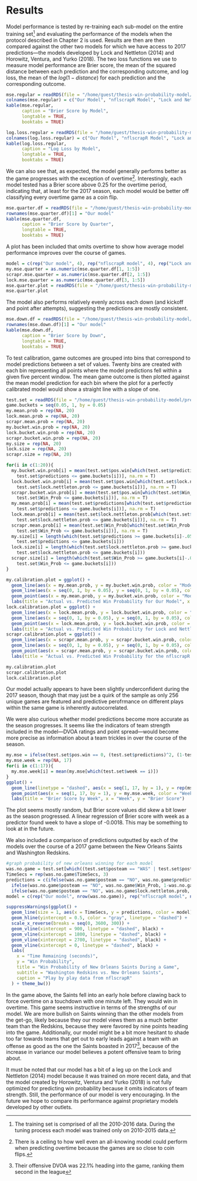 # Results

Model performance is tested by re-training each sub-model on the entire training set^[The training set is comprised of all the 2010-2016 data. During the tuning process each model was trained only on 2010-2015 data.] and evaluating the performance of the models when the protocol described in Chapter 2 is used. Results are then are then compared against the other two models for which we have access to 2017 predictions—the models developed by Lock and Nettleton (2014) and Horowitz, Ventura, and Yurko (2018). The two loss functions we use to measure model performance are Brier score, the mean of the squared distance between each prediction and the corresponding outcome, and log loss, the mean of the $log(1 - distance)$ for each prediction and the corresponding outcome. 

```r
mse.regular = readRDS(file = "/home/guest/thesis-win-probability-model/mse-regular.Rda")
colnames(mse.regular) = c("Our Model", "nflscrapR Model", "Lock and Nettleton Model")
kable(mse.regular, 
      caption = "Brier Score by Model",
      longtable = TRUE,
      booktabs = TRUE)

log.loss.regular = readRDS(file = "/home/guest/thesis-win-probability-model/log-loss-regular.Rda")
colnames(log.loss.regular) = c("Our Model", "nflscrapR Model", "Lock and Nettleton Model")
kable(log.loss.regular, 
      caption = "Log Loss by Model",
      longtable = TRUE,
      booktabs = TRUE)
```

We can also see that, as expected, the model generally performs better as the game progresses with the exception of overtime^[There is a ceiling to how well even an all-knowing model could perform when predicting overtime because the games are so close to coin flips.]. Interestingly, each model tested has a Brier score above 0.25 for the overtime period, indicating that, at least for the 2017 season, each model would be better off classifying every overtime game as a coin flip.

```r
mse.quarter.df = readRDS(file = "/home/guest/thesis-win-probability-model/mse-quarter-df.Rda")
rownames(mse.quarter.df)[1] = "Our model"
kable(mse.quarter.df, 
      caption = "Brier Score by Quarter",
      longtable = TRUE,
      booktabs = TRUE)
```

A plot has been included that omits overtime to show how average model performance improves over the course of games.

```r
model = c(rep("Our model", 4), rep("nflscrapR model", 4), rep("Lock and Nettleton model", 4))
my.mse.quarter = as.numeric(mse.quarter.df[1, 1:5])
scrapr.mse.quarter = as.numeric(mse.quarter.df[2, 1:5])
lock.mse.quarter = as.numeric(mse.quarter.df[3, 1:5])
mse.quarter.plot = readRDS(file = "/home/guest/thesis-win-probability-model/mse-quarter-plot.Rda")
mse.quarter.plot
```

The model also performs relatively evenly across each down (and kickoff and point after attempts), suggesting the predictions are mostly consistent.

```r
mse.down.df = readRDS(file = "/home/guest/thesis-win-probability-model/mse-down-df.Rda")
rownames(mse.down.df)[1] = "Our model"
kable(mse.down.df, 
      caption = "Brier Score by Down",
      longtable = TRUE,
      booktabs = TRUE)
```


To test calibration, game outcomes are grouped into bins that correspond to model predictions between a set of values. Twenty bins are created with each bin representing all points where the model predictions fell within a given five percent window. The mean game outcome is then plotted against the mean model prediction for each bin where the plot for a perfectly calibrated model would show a straight line with a slope of one. 


```r
test.set = readRDS(file = "/home/guest/thesis-win-probability-model/predictions-2017.Rda")
game.buckets = seq(0.05, 1, by = 0.05)
my.mean.prob = rep(NA, 20)
lock.mean.prob = rep(NA, 20)
scrapr.mean.prob = rep(NA, 20)
my.bucket.win.prob = rep(NA, 20)
lock.bucket.win.prob = rep(NA, 20)
scrapr.bucket.win.prob = rep(NA, 20)
my.size = rep(NA, 20)
lock.size = rep(NA, 20)
scrapr.size = rep(NA, 20)

for(i in c(1:20)){
  my.bucket.win.prob[i] = mean(test.set$pos.win[which(test.set$predictions >= game.buckets[i]-.05 &
    test.set$predictions <= game.buckets[i])], na.rm = T)
  lock.bucket.win.prob[i] = mean(test.set$pos.win[which(test.set$lock.nettleton.prob >= game.buckets[i]-.05 &
    test.set$lock.nettleton.prob <= game.buckets[i])], na.rm = T)
  scrapr.bucket.win.prob[i] = mean(test.set$pos.win[which(test.set$Win_Prob >= game.buckets[i]-.05 &
    test.set$Win_Prob <= game.buckets[i])], na.rm = T)
  my.mean.prob[i] = mean(test.set$predictions[which(test.set$predictions >= game.buckets[i]-.05 &
    test.set$predictions <= game.buckets[i])], na.rm = T)
  lock.mean.prob[i] = mean(test.set$lock.nettleton.prob[which(test.set$lock.nettleton.prob >= game.buckets[i]-.05 &
    test.set$lock.nettleton.prob <= game.buckets[i])], na.rm = T)
  scrapr.mean.prob[i] = mean(test.set$Win_Prob[which(test.set$Win_Prob >= game.buckets[i]-.05 &
    test.set$Win_Prob <= game.buckets[i])], na.rm = T)
  my.size[i] = length(which(test.set$predictions >= game.buckets[i]-.05 &
    test.set$predictions <= game.buckets[i]))
  lock.size[i] = length(which(test.set$lock.nettleton.prob >= game.buckets[i]-.05 &
    test.set$lock.nettleton.prob <= game.buckets[i]))
  scrapr.size[i] = length(which(test.set$Win_Prob >= game.buckets[i]-.05 &
    test.set$Win_Prob <= game.buckets[i]))
}

my.calibration.plot = ggplot() +
  geom_line(aes(x = my.mean.prob, y = my.bucket.win.prob, color = "Model Calibration")) + 
  geom_line(aes(x = seq(0, 1, by = 0.05), y = seq(0, 1, by = 0.05), color = "Perfect Calibration")) +
  geom_point(aes(x = my.mean.prob, y = my.bucket.win.prob, color = "Model Calibration", size = my.size)) + 
  labs(title = "Actual vs. Predicted Win Probability for Our Model", x = "Actual Win Probability", y = "Predicted Win Probability", size = "Size")
lock.calibration.plot = ggplot() +
  geom_line(aes(x = lock.mean.prob, y = lock.bucket.win.prob, color = "Model Calibration")) + 
  geom_line(aes(x = seq(0, 1, by = 0.05), y = seq(0, 1, by = 0.05), color = "Perfect Calibration")) +
  geom_point(aes(x = lock.mean.prob, y = lock.bucket.win.prob, color = "Model Calibration", size = lock.size)) + 
  labs(title = "Actual vs. Predicted Win Probability for Lock and Nettleton's Model", x = "Actual Win Probability", y = "Predicted Win Probability", size = "Size")
scrapr.calibration.plot = ggplot() +
  geom_line(aes(x = scrapr.mean.prob, y = scrapr.bucket.win.prob, color = "Model Calibration")) + 
  geom_line(aes(x = seq(0, 1, by = 0.05), y = seq(0, 1, by = 0.05), color = "Perfect Calibration")) +
  geom_point(aes(x = scrapr.mean.prob, y = scrapr.bucket.win.prob, color = "Model Calibration", size = scrapr.size)) + 
  labs(title = "Actual vs. Predicted Win Probability for the nflscrapR model", x = "Actual Win Probability", y = "Predicted Win Probability", size = "Size")

my.calibration.plot 
scrapr.calibration.plot
lock.calibration.plot
```


Our model actually appears to have been slightly underconfident during the 2017 season, though that may just be a quirk of the sample as only 256 unique games are featured and predictive perofrmance on different plays within the same game is inherently autocorrelated.   

We were also curious whether model predictions become more accurate as the season progresses. It seems like the indicators of team strength included in the model—DVOA ratings and point spread—would become more precise as information about a team trickles in over the course of the season.

```r
my.mse = ifelse(test.set$pos.win == 0, (test.set$predictions)^2, (1-test.set$predictions)^2)
my.mse.week = rep(NA, 17)
for(i in c(1:17)){
  my.mse.week[i] = mean(my.mse[which(test.set$week == i)])
}
ggplot() +
  geom_line(linetype = "dashed", aes(x = seq(1, 17, by = 1), y = rep(mse.regular[1,1], 17), color = "Overall Brier Score")) +
  geom_point(aes(x = seq(1, 17, by = 1), y = my.mse.week, color = "Weekly Brier Score")) + 
  labs(title = "Brier Score by Week", x = "Week", y = "Brier Score")
```

The plot seems mostly random, but Brier score values did skew a bit lower as the season progressed. A linear regression of Brier score with week as a predictor found week to have a slope of -0.0018. This may be something to look at in the future.  

We also included a comparison of predictions outputted by each of the models over the course of a 2017 game between the New Orleans Saints and Washington Redskins.

```r
#graph probability of new orleans winning for each model
was.no.game = test.set[which((test.set$posteam == "WAS" | test.set$posteam == "NO") & (test.set$DefensiveTeam == "WAS" | test.set$DefensiveTeam == "NO")),]
TimeSecs = rep(was.no.game$TimeSecs, 3)
predictions = c(ifelse(was.no.game$posteam == "NO", was.no.game$predictions, 1-was.no.game$predictions),
  ifelse(was.no.game$posteam == "NO", was.no.game$Win_Prob, 1-was.no.game$Win_Prob),
  ifelse(was.no.game$posteam == "NO", was.no.game$lock.nettleton.prob, 1-was.no.game$lock.nettleton.prob))
model = c(rep("Our model", nrow(was.no.game)), rep("nflscrapR model", nrow(was.no.game)), rep("Lock and Nettleton model", nrow(was.no.game)))

suppressWarnings(ggplot() +
  geom_line(size = 1, aes(x = TimeSecs, y = predictions, color = model)) +
  geom_hline(yintercept = 0.5, color = "gray", linetype = "dashed") +
  scale_x_reverse(breaks = seq(0, 3600, 300)) + 
  geom_vline(xintercept = 900, linetype = "dashed", black) + 
  geom_vline(xintercept = 1800, linetype = "dashed", black) + 
  geom_vline(xintercept = 2700, linetype = "dashed", black) + 
  geom_vline(xintercept = 0, linetype = "dashed", black) + 
  labs(
    x = "Time Remaining (seconds)",
    y = "Win Probability",
    title = "Win Probability of New Orleans Saints During a Game",
    subtitle = "Washington Redskins vs. New Orleans Saints",
    caption = "Play by play data from nflscrapR"
  ) + theme_bw())
```
In the game above, the Saints fell into an early hole before clawing back to force overtime on a touchdown with one minute left. They would win in overtime. This game seems instructive in terms of the strengths of our model. We are more bullish on Saints winning than the other models from the get-go, likely because they our model views them as a much better team than the Redskins, because they were favored by nine points heading into the game. Additionally, our model might be a bit more hesitant to shade too far towards teams that get out to early leads against a team with an offense as good as the one the Saints boasted in 2017^[Their offensive DVOA was 22.1% heading into the game, ranking them second in the league], because of the increase in variance our model believes a potent offensive team to bring about.

It must be noted that our model has a bit of a leg up on the Lock and Nettleton (2014) model because it was trained on more recent data, and that the model created by Horowitz, Ventura and Yurko (2018) is not fully optimized for predicting win probability because it omits indicators of team strength. Still, the performance of our model is very encouraging. In the future we hope to compare its performance against proprietary models developed by other outlets.